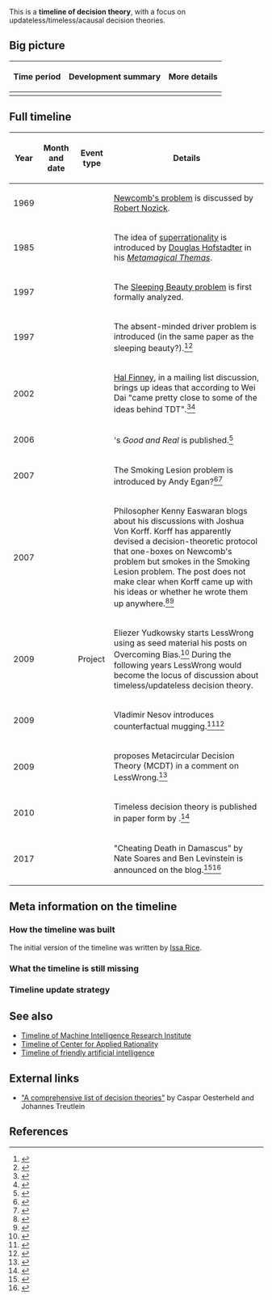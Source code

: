 This is a '''timeline of decision theory''', with a focus on updateless/timeless/acausal decision theories.

==Big picture==

{| class="wikitable"
! Time period !! Development summary !! More details
|-
|}

==Full timeline==

{| class="sortable wikitable"
! Year !! Month and date !! Event type !! Details
|-
| 1969 || || || [[wikipedia:Newcomb's paradox|Newcomb's problem]] is discussed by [[wikipedia:Robert Nozick|Robert Nozick]].
|-
| 1985 || || || The idea of [[wikipedia:Superrationality|superrationality]] is introduced by [[wikipedia:Douglas Hofstadter|Douglas Hofstadter]] in his ''[[wikipedia:Metamagical Themas|Metamagical Themas]]''.
|-
| 1997 || || || The [[wikipedia:Sleeping Beauty problem|Sleeping Beauty problem]] is first formally analyzed.
|-
| 1997 || || || The absent-minded driver problem is introduced (in the same paper as the sleeping beauty?).<ref>{{cite web |url=http://lesswrong.com/lw/182/the_absentminded_driver/ |title=The Absent-Minded Driver |date=September 16, 2009 |accessdate=September 10, 2017 |publisher=[[wikipedia:LessWrong|LessWrong]]}}</ref><ref>{{cite web |url=https://wiki.lesswrong.com/wiki/Absentminded_driver |title=Absent-Minded driver - Lesswrongwiki |accessdate=September 10, 2017 |publisher=[[wikipedia:LessWrong|LessWrong]]}}</ref>
|-
| 2002 || {{dts|July 17}} || || [[wikipedia:Hal Finney (computer scientist)|Hal Finney]], in a mailing list discussion, brings up ideas that according to Wei Dai "came pretty close to some of the ideas behind TDT".<ref>{{cite web |url=http://lesswrong.com/lw/b7v/common_mistakes_people_make_when_thinking_about/65zv |title=Wei_Dai comments on Common mistakes people make when thinking about decision theory - Less Wrong |accessdate=September 10, 2017 |publisher=[[wikipedia:LessWrong|LessWrong]]}}</ref><ref>{{cite web |url=https://groups.google.com/forum/#!msg/everything-list/V0BSqfkwbLo/YcIaaMYs7w0J |title=self-sampling assumption is incorrect |publisher=Google Groups |date=July 17, 2002 |first=Hal |last=Finney |accessdate=September 10, 2017}}</ref>
|-
| 2006 || {{dts|May 5}} || || {{w|Gary Drescher}}'s ''Good and Real'' is published.<ref>{{cite web |url=https://www.amazon.com/Good-Real-Demystifying-Paradoxes-Physics/dp/0262042339 |title=Good and Real: Demystifying Paradoxes from Physics to Ethics (MIT Press): Gary L. Drescher: 9780262042338: Amazon.com: Books |accessdate=September 10, 2017}}</ref>
|-
| 2007 || || || The Smoking Lesion problem is introduced by Andy Egan?<ref>{{cite web |url=https://philpapers.org/rec/EGASCT |title=Andy Egan, Some counterexamples to causal decision theory |publisher=PhilPapers |accessdate=September 10, 2017}}</ref><ref>{{cite web |url=https://wiki.lesswrong.com/wiki/Smoking_lesion |title=Smoking lesion - Lesswrongwiki |accessdate=September 10, 2017 |publisher=[[wikipedia:LessWrong|LessWrong]]}}</ref>
|-
| 2007 || {{dts|May 30}} || || Philosopher Kenny Easwaran blogs about his discussions with Joshua Von Korff. Korff has apparently devised a decision-theoretic protocol that one-boxes on Newcomb's problem but smokes in the Smoking Lesion problem. The post does not make clear when Korff came up with his ideas or whether he wrote them up anywhere.<ref>{{cite web |url=http://tar.weatherson.org/2007/05/30/different-ideas-about-newcomb-cases/ |publisher=Thoughts Arguments and Rants |title=Different Ideas About Newcomb Cases |date=May 30, 2007 |accessdate=September 10, 2017}}</ref><ref>{{cite web |url=http://lesswrong.com/lw/3l/counterfactual_mugging/97kw |title=CarlShulman comments on Counterfactual Mugging |date=June 21, 2013 |accessdate=September 10, 2017 |publisher=[[wikipedia:LessWrong|LessWrong]]}}</ref>
|-
| 2009 || {{dts|February}} || Project || Eliezer Yudkowsky starts LessWrong using as seed material his posts on Overcoming Bias.<ref>{{cite web |url=https://wiki.lesswrong.com/wiki/FAQ#Where_did_Less_Wrong_come_from.3F |title=FAQ - Lesswrongwiki |accessdate=June 1, 2017 |publisher=[[wikipedia:LessWrong|LessWrong]]}}</ref> During the following years LessWrong would become the locus of discussion about timeless/updateless decision theory.
|-
| 2009 || {{dts|March 19}} || || Vladimir Nesov introduces counterfactual mugging.<ref>{{cite web |url=http://lesswrong.com/lw/3l/counterfactual_mugging/ |title=Counterfactual Mugging |date=March 19, 2009 |first=Vladimir |last=Nesov |accessdate=September 10, 2017 |publisher=[[wikipedia:LessWrong|LessWrong]]}}</ref><ref>{{cite web |url=https://wiki.lesswrong.com/wiki/Counterfactual_mugging |title=Counterfactual mugging - Lesswrongwiki |accessdate=September 10, 2017 |publisher=[[wikipedia:LessWrong|LessWrong]]}}</ref>
|-
| 2009 || {{dts|August 20}} || || {{w|Gary Drescher}} proposes Metacircular Decision Theory (MCDT) in a comment on LessWrong.<ref>{{cite web |url=http://lesswrong.com/lw/15z/ingredients_of_timeless_decision_theory/1217 |title=Gary_Drescher comments on Ingredients of Timeless Decision Theory - Less Wrong |accessdate=September 10, 2017 |publisher=[[wikipedia:LessWrong|LessWrong]]}}</ref>
|-
| 2010 || || || Timeless decision theory is published in paper form by {{w|Eliezer Yudkowsky}}.<ref>{{cite web |url=https://intelligence.org/files/TDT.pdf |title=Timeless Decision Theory |first=Eliezer |last=Yudkowsky |year=2010 |accessdate=September 10, 2017}}</ref>
|-
| 2017 || {{dts|March 18}} || || "Cheating Death in Damascus" by Nate Soares and Ben Levinstein is announced on the {{w|Machine Intelligence Research Institute}} blog.<ref>{{cite web |url=https://intelligence.org/2017/03/18/new-paper-cheating-death-in-damascus/ |title=New paper: "Cheating Death in Damascus" |first=Rob |last=Bensinger |publisher=Machine Intelligence Research Institute |date=March 18, 2017 |accessdate=September 10, 2017}}</ref><ref>{{cite web |url=https://intelligence.org/files/DeathInDamascus.pdf |title=Cheating Death in Damascus |first1=Nate |last1=Soares |first2=Benjamin A. |last2=Levinstein |accessdate=September 10, 2017}}</ref>
|}

==Meta information on the timeline==

===How the timeline was built===

The initial version of the timeline was written by [[User:Issa|Issa Rice]].
<!--
{{funding info}} is available. -->

===What the timeline is still missing===

===Timeline update strategy===

==See also==

* [[Timeline of Machine Intelligence Research Institute]]
* [[Timeline of Center for Applied Rationality]]
* [[Timeline of friendly artificial intelligence]]

==External links==

* [https://casparoesterheld.com/a-comprehensive-list-of-decision-theories/ "A comprehensive list of decision theories"] by Caspar Oesterheld and Johannes Treutlein

==References==

{{Reflist|30em}}
